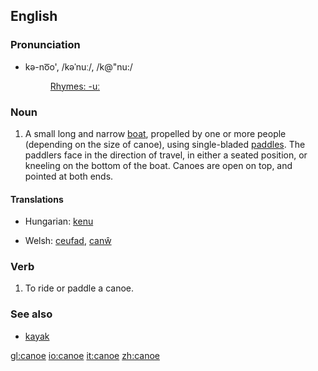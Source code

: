 {{wikipedia}}
==English==

===Pronunciation===
*kə-no͞o', /kəˈnuː/, /k@"nu:/
*:[[Rhymes:English:-uː|Rhymes: -uː]]

===Noun===
{{en-noun-reg}}

# A small long and narrow [[boat]], propelled by one or more people (depending on the size of canoe), using single-bladed [[paddle]]s.  The paddlers face in the direction of travel, in either a seated position, or kneeling on the bottom of the boat.  Canoes are open on top, and pointed at both ends.

====Translations====
{{top}}
*Hungarian: [[kenu]]
{{mid}}
*Welsh: [[ceufad]], [[canŵ]]
{{bottom}}

===Verb===
{{en-infl-reg-vowel-e|cano|e}}

# To ride or paddle a canoe.

===See also===
*[[kayak]]

[[gl:canoe]]
[[io:canoe]]
[[it:canoe]]
[[zh:canoe]]
